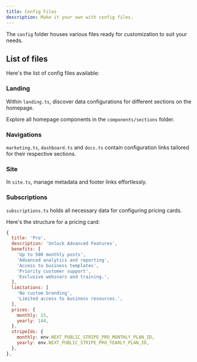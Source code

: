 ```yaml
---
title: Config Files
description: Make it your own with config files.
---
```


The `config` folder houses various files ready for customization to suit your needs.

## List of files

Here's the list of config files available:

<Steps>

### Landing

Within `landing.ts`, discover data configurations for different sections on the homepage.

Explore all homepage components in the `components/sections` folder.

### Navigations

`marketing.ts`, `dashboard.ts` and `docs.ts` contain configuration links tailored for their respective sections.

### Site

In `site.ts`, manage metadata and footer links effortlessly.

### Subscriptions

`subscriptions.ts` holds all necessary data for configuring pricing cards.

Here's the structure for a pricing card:

```js
{
  title: 'Pro',
  description: 'Unlock Advanced Features',
  benefits: [
    'Up to 500 monthly posts',
    'Advanced analytics and reporting',
    'Access to business templates',
    'Priority customer support',
    'Exclusive webinars and training.',
  ],
  limitations: [
    'No custom branding',
    'Limited access to business resources.',
  ],
  prices: {
    monthly: 15,
    yearly: 144,
  },
  stripeIds: {
    monthly: env.NEXT_PUBLIC_STRIPE_PRO_MONTHLY_PLAN_ID,
    yearly: env.NEXT_PUBLIC_STRIPE_PRO_YEARLY_PLAN_ID,
  },
},
```

</Steps>
